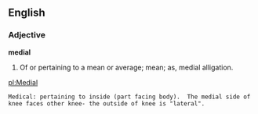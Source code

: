 ==English==

===Adjective===

'''medial'''

#Of or pertaining to a mean or average; mean; as, medial alligation.

[[pl:Medial]]
 Medical: pertaining to inside (part facing body).  The medial side of knee faces other knee- the outside of knee is "lateral".